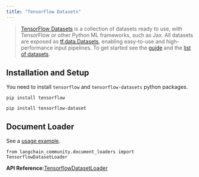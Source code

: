 ```yaml
---
title: "TensorFlow Datasets"
---
```


> [TensorFlow Datasets](https://www.tensorflow.org/datasets) is a collection of datasets ready to use, with TensorFlow or other Python ML frameworks, such as Jax. All datasets are exposed as [tf.data.Datasets](https://www.tensorflow.org/api_docs/python/tf/data/Dataset), enabling easy-to-use and high-performance input pipelines. To get started see the [guide](https://www.tensorflow.org/datasets/overview) and the [list of datasets](https://www.tensorflow.org/datasets/catalog/overview#all_datasets).

## Installation and Setup

You need to install `tensorflow` and `tensorflow-datasets` python packages.

```
pip install tensorflow
```

```
pip install tensorflow-dataset
```

## Document Loader

See a [usage example](/src/oss/integrations/document_loaders/tensorflow_datasets).

```
from langchain_community.document_loaders import TensorflowDatasetLoader
```

**API Reference:**[TensorflowDatasetLoader](https://python.langchain.com/api_reference/community/document_loaders/langchain_community.document_loaders.tensorflow_datasets.TensorflowDatasetLoader.html)
